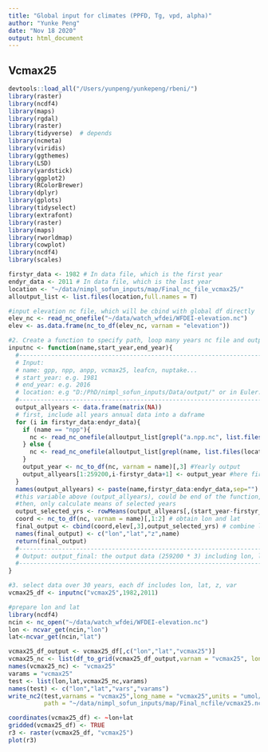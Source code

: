 ```yaml
---
title: "Global input for climates (PPFD, Tg, vpd, alpha)"
author: "Yunke Peng"
date: "Nov 18 2020"
output: html_document
---
```


## Vcmax25


```r
devtools::load_all("/Users/yunpeng/yunkepeng/rbeni/")
library(raster)
library(ncdf4)
library(maps)
library(rgdal)
library(raster)
library(tidyverse)  # depends
library(ncmeta)
library(viridis)
library(ggthemes)
library(LSD)
library(yardstick)
library(ggplot2)
library(RColorBrewer)
library(dplyr)
library(gplots)
library(tidyselect)
library(extrafont)
library(raster)
library(maps)
library(rworldmap)
library(cowplot)
library(ncdf4)
library(scales)

firstyr_data <- 1982 # In data file, which is the first year
endyr_data <- 2011 # In data file, which is the last year
location <- "~/data/nimpl_sofun_inputs/map/Final_nc_file_vcmax25/"
alloutput_list <- list.files(location,full.names = T)

#input elevation nc file, which will be cbind with global df directly
elev_nc <- read_nc_onefile("~/data/watch_wfdei/WFDEI-elevation.nc")
elev <- as.data.frame(nc_to_df(elev_nc, varnam = "elevation"))

#2. Create a function to specify path, loop many years nc file and output a dataframe (lon, lat, var).
inputnc <- function(name,start_year,end_year){
  #-----------------------------------------------------------------------
  # Input: 
  # name: gpp, npp, anpp, vcmax25, leafcn, nuptake...
  # start_year: e.g. 1981
  # end_year: e.g. 2016
  # location: e.g "D:/PhD/nimpl_sofun_inputs/Data/output/" or in Euler: "~/yunkebranch_units/outputnc/"
  #-----------------------------------------------------------------------
  output_allyears <- data.frame(matrix(NA))
  # first, include all years annual data into a daframe
  for (i in firstyr_data:endyr_data){
    if (name == "npp"){
      nc <- read_nc_onefile(alloutput_list[grepl("a.npp.nc", list.files(location,full.names = T))][i-firstyr_data+1]) #we only rely this to filter npp.nc file...
    } else {
      nc <- read_nc_onefile(alloutput_list[grepl(name, list.files(location,full.names = T))][i-firstyr_data+1]) #Input nc
    }
    output_year <- nc_to_df(nc, varnam = name)[,3] #Yearly output
    output_allyears[1:259200,i-firstyr_data+1] <- output_year #here first column represents first year of data file 's output
  }
  names(output_allyears) <- paste(name,firstyr_data:endyr_data,sep="")
  #this variable above (output_allyears), could be end of the function, which is variable at multiple years. But for our purporses, we need mean of select years
  #then, only calculate means of selected years
  output_selected_yrs <- rowMeans(output_allyears[,(start_year-firstyr_data+1):(end_year-firstyr_data+1)],na.rm = TRUE) # only calculated means based on selected start and end year (see function)
  coord <- nc_to_df(nc, varnam = name)[,1:2] # obtain lon and lat
  final_output <- cbind(coord,elev[,3],output_selected_yrs) # combine lon, lat,z with rowmeans variable
  names(final_output) <- c("lon","lat","z",name)
  return(final_output)
  #-----------------------------------------------------------------------
  # Output: output_final: the output data (259200 * 3) including lon, lat and value
  #-----------------------------------------------------------------------
}

#3. select data over 30 years, each df includes lon, lat, z, var
vcmax25_df <- inputnc("vcmax25",1982,2011)

#prepare lon and lat
library(ncdf4)
ncin <- nc_open("~/data/watch_wfdei/WFDEI-elevation.nc")
lon <- ncvar_get(ncin,"lon")
lat<-ncvar_get(ncin,"lat")

vcmax25_df_output <- vcmax25_df[,c("lon","lat","vcmax25")]
vcmax25_nc <- list(df_to_grid(vcmax25_df_output,varnam = "vcmax25", lonnam = "lon", latnam = "lat"))
names(vcmax25_nc) <- "vcmax25"
varams = "vcmax25"
test <- list(lon,lat,vcmax25_nc,varams)
names(test) <- c("lon","lat","vars","varams")
write_nc2(test,varnams = "vcmax25",long_name = "vcmax25",units = "umol/m2/s",
          path = "~/data/nimpl_sofun_inputs/map/Final_ncfile/vcmax25.nc")

coordinates(vcmax25_df) <- ~lon+lat 
gridded(vcmax25_df) <- TRUE
r3 <- raster(vcmax25_df, "vcmax25") 
plot(r3)


``` 
